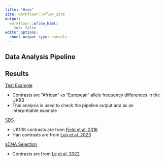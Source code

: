 ```yaml
---
title: "Home"
site: workflowr::wflow_site
output:
  workflowr::wflow_html:
    toc: false
editor_options:
  chunk_output_type: console
---
```


## Data Analysis Pipeline  


## Results 

[Test Example](TestExample.html)  

- Contrasts are "African" vs "European" allele frequency differences in the UKBB  
- This analysis is used to check the pipeline output and as an interpretable example  

[SDS](SDS.html)  

- UK10K contrasts are from [Field et al. 2016](https://www.science.org/doi/10.1126/science.aag0776) 
- Han contrasts are from [Luo et al. 2023](https://www.sciencedirect.com/science/article/pii/S2095927323005558)  


[aDNA Selection](adnaSel.html)  

- Contrasts are from [Le et al. 2022](https://www.biorxiv.org/content/10.1101/2022.08.24.505188v1)
